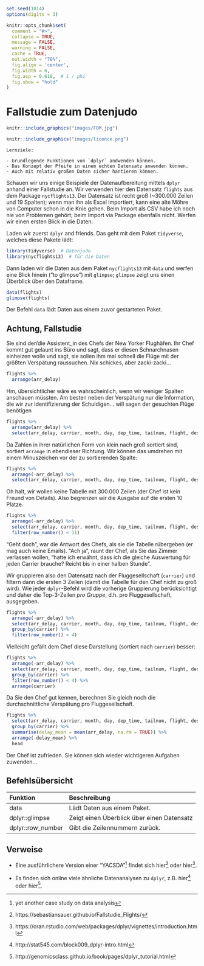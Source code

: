 ```r
set.seed(1014)
options(digits = 3)

knitr::opts_chunk$set(
  comment = "#>",
  collapse = TRUE,
  message = FALSE,
  warning = FALSE,
  cache = TRUE,
  out.width = "70%",
  fig.align = 'center',
  fig.width = 6,
  fig.asp = 0.618,  # 1 / phi
  fig.show = "hold"
)

```



# Fallstudie zum Datenjudo


```r
knitr::include_graphics("images/FOM.jpg")
```

```r
knitr::include_graphics("images/licence.png")
```


```block2
Lernziele:

- Grundlegende Funktionen von `dplyr` andwenden können.
- Das Konzept der Pfeife in einem echten Datensatz anwenden können.
- Auch mit relativ großen Daten sicher hantieren können.

```


Schauen wir uns einige Beispiele der Datenaufbereitung mittels `dplyr` anhand einer Fallstudie an. Wir verwenden hier den Datensatz `flights` aus dem Package `nycflights13`. Der Datensatz ist recht groß (~300.000 Zeilen und 19 Spalten); wenn man ihn als Excel importiert, kann eine alte Möhre von Computer schon in die Knie gehen. Beim Import als CSV habe ich noch nie von Problemen gehört; beim Import via Package ebenfalls nicht. Werfen wir einen ersten Blick in die Daten:

Laden wir zuerst `dplyr` and friends. Das geht mit dem Paket `tidyverse`, welches diese Pakete lädt:

```r
library(tidyverse)  # Datenjudo
library(nycflights13)  # für die Daten
```


Dann laden wir die Daten aus dem Paket `nycflights13` mit `data` und werfen eine Blick hinein ("to glimpse") mit `glimpse`; `glimpse` zeigt uns einen Überblick über den Dataframe.

```r
data(flights)
glimpse(flights)
```

Der Befehl `data` lädt Daten aus einem zuvor gestarteten Paket. 

## Achtung, Fallstudie

Sie sind der/die Assistent_in des Chefs der New Yorker Flughäfen. Ihr Chef kommt gut gelaunt ins Büro und sagt, dass er diesen Schnarchnasen einheizen wolle und sagt, sie sollen ihm mal schnell die Flüge mit der größten Verspätung raussuchen. Nix schickes, aber zacki-zacki...

```r
flights %>% 
  arrange(arr_delay)
```

Hm, übersichtlicher wäre es wahrscheinlich, wenn wir weniger Spalten anschauen müssten. Am besten neben der Verspätung nur die Information, die wir zur Identifizierung der Schuldigen... will sagen der gesuchten Flüge benötigen

```r
flights %>% 
  arrange(arr_delay) %>% 
  select(arr_delay, carrier, month, day, dep_time, tailnum, flight, dest)
```

Da Zahlen in ihrer natürlichen Form von klein nach groß sortiert sind, sortiert `arrange` in ebendieser Richtung. Wir können das umdrehen mit einem Minuszeichen vor der zu sortierenden Spalte:

```r
flights %>% 
  arrange(-arr_delay) %>% 
  select(arr_delay, carrier, month, day, dep_time, tailnum, flight, dest)
```

<!-- Eine kleine Zugabe: Mit dem Befehl `knitr::kable` kann man einen Dataframe automatisch in eine (einigermaßen) schöne Tabelle ausgeben lassen. -->

Oh halt, wir wollen keine Tabelle mit 300.000 Zeilen (der Chef ist kein Freund von Details). Also begrenzen wir die Ausgabe auf die ersten 10 Plätze.

```r
flights %>% 
  arrange(-arr_delay) %>% 
  select(arr_delay, carrier, month, day, dep_time, tailnum, flight, dest) %>% 
  filter(row_number() < 11) 
```

"Geht doch", war die Antwort des Chefs, als sie die Tabelle rübergeben (er mag auch keine Emails). "Ach ja", raunt der Chef, als Sie das Zimmer verlassen wollen, "hatte ich erwähnt, dass ich die gleiche Auswertung für jeden Carrier brauche? Reicht bis in einer halben Stunde".

Wir gruppieren also den Datensatz nach der Fluggesellschaft (`carrier`) und filtern dann  die ersten 3 Zeilen (damit die Tabelle für den Chef nicht zu groß wird). Wie jeder `dplyr`-Befehl wird die vorherige Gruppierung berücksichtigt und daher die Top-3-Zeilen *pro Gruppe*, d.h. pro Fluggesellschaft, ausgegeben.

```r
flights %>% 
  arrange(-arr_delay) %>% 
  select(arr_delay, carrier, month, day, dep_time, tailnum, flight, dest) %>% 
  group_by(carrier) %>% 
  filter(row_number() < 4) 
```

Vielleicht gefällt dem Chef diese Darstellung (sortiert nach `carrier`) besser:

```r
flights %>% 
  arrange(-arr_delay) %>% 
  select(arr_delay, carrier, month, day, dep_time, tailnum, flight, dest) %>% 
  group_by(carrier) %>% 
  filter(row_number() < 4) %>% 
  arrange(carrier)
```

Da Sie den Chef gut kennen, berechnen Sie gleich noch die durchschnittliche Verspätung pro Fluggesellschaft.

```r
flights %>% 
  select(arr_delay, carrier, month, day, dep_time, tailnum, flight, dest) %>% 
  group_by(carrier) %>% 
  summarise(delay_mean = mean(arr_delay, na.rm = TRUE)) %>% 
  arrange(-delay_mean) %>% 
  head
```

Der Chef ist zufrieden. Sie können sich wieder wichtigeren Aufgaben zuwenden...



## Befehlsübersicht


Funktion             Beschreibung
-----------------    -------------
data                 Lädt Daten aus einem Paket.
dplyr::glimpse       Zeigt einen Überblick über einen Datensatz
dplyr::row_number    Gibt die Zeilennummern zurück.



## Verweise

- Eine ausführlichere Version einer "YACSDA"^[yet another case study on data analysis] findet sich hier^[https://sebastiansauer.github.io/Fallstudie_Flights/] oder hier^[https://cran.rstudio.com/web/packages/dplyr/vignettes/introduction.html].

- Es finden sich online viele ähnliche Datenanalysen zu `dplyr`, z.B. hier^[http://stat545.com/block009_dplyr-intro.html] oder hier^[http://genomicsclass.github.io/book/pages/dplyr_tutorial.html].

